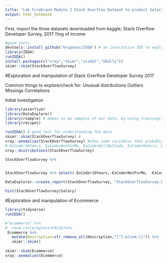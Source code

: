 ```yaml
---
title: "Lab Firebrand Module 2 Stack Overflow Dataset to predict Salary"
output: html_notebook
---
```


First, import the three datasets downloaded from kaggle;
Stack Overflow Developer Survey, 2017
!!log of income
```r
#good tools 
devtools::install_github("krupanss/IEDA") # an interactive IDE to explore data
library(IEDA)
runIEDA()
install.packages(c("xray","skimr","visdat","GGally"))
skimr::skim(StackOverflowSurvey)

```

#Exploration and manipulation of Stack Overflow Developer Survey 2017

Common things to explore/check for:
Unusual distributions
Outliers
Missings
Correlations

Initial investigation

```r

library(assertive)
library(DataExplorer)
library(rsample) # makes us do samples of our data, by using training() and testing()
library(recipes)

runIEDA() # good tool for understanding the data
skimr::skim(StackOverflowSurvey) #
xray::anomalies(StackOverflowSurvey) #show some variables that probably don't fit in the model
# ExCoder10Years, ExCoderNotForMe, ExCoderWillNotCode, ExCoderReturn, ExCoderBalance, ExCoderBelonged, ExCoderActive, ExCoderSkills, YearsCodedJobPast, MobileDeveloperType, ExpectedSalary, TimeAfterBootcamp, NonDeveloper
xray::distributions(StackOverflowSurvey)

StackOverflowSurvey %>%
  

StackOverflowSurvey %>% select(-ExCoder10Years,-ExCoderNotForMe, -ExCoderWillNotCode, -ExCoderReturn, -ExCoderBalance, -ExCoderBelonged, -ExCoderActive, -ExCoderSkills, -YearsCodedJobPast, -MobileDeveloperType, -ExpectedSalary, -TimeAfterBootcamp, -NonDeveloperType)

DataExplorer::create_report(StackOverflowSurvey, "StackOverflowSurvey.html")

hist(StackOverflowSurvey$Salary)
```
#Exploration and manipulation of Ecommerce
```r

library(tidyverse)
runIEDA()

#"ecommerce" %>%
#  read.csv(progress=FALSE)%>%
 Ecommerce %>%
   mutate(Description=str_remove_all(Description,"[^[:alnum:]]")) %>%
   skimr::skim()
 
skimr::skim(Ecommerce)
xray::anomalies(Ecommerce)
```



